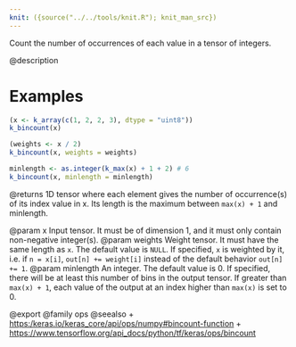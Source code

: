 ```yaml
---
knit: ({source("../../tools/knit.R"); knit_man_src})
---
```

Count the number of occurrences of each value in a tensor of integers.

@description

# Examples
```r
(x <- k_array(c(1, 2, 2, 3), dtype = "uint8"))
k_bincount(x)

(weights <- x / 2)
k_bincount(x, weights = weights)

minlength <- as.integer(k_max(x) + 1 + 2) # 6
k_bincount(x, minlength = minlength)
```

@returns
1D tensor where each element gives the number of occurrence(s) of its
index value in x. Its length is the maximum between `max(x) + 1` and
minlength.

@param x Input tensor.
    It must be of dimension 1, and it must only contain non-negative
    integer(s).
@param weights Weight tensor.
    It must have the same length as `x`. The default value is `NULL`.
    If specified, `x` is weighted by it, i.e. if `n = x[i]`,
    `out[n] += weight[i]` instead of the default behavior `out[n] += 1`.
@param minlength An integer.
    The default value is 0. If specified, there will be at least
    this number of bins in the output tensor. If greater than
    `max(x) + 1`, each value of the output at an index higher than
    `max(x)` is set to 0.

@export
@family ops
@seealso
+ <https:/keras.io/keras_core/api/ops/numpy#bincount-function>
+ <https://www.tensorflow.org/api_docs/python/tf/keras/ops/bincount>
